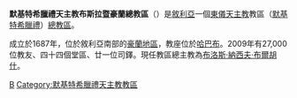{{Infobox Roman Catholic diocese
|jurisdiction     = 總教區
|name             = 布斯拉暨豪蘭
|latin=Archieparchia Bostrena et Auranensis|image =
|caption =
|location = [[敘利亞|敘利亞]]
|territory =
|population =27,000
|rite = [[默基特希臘禮天主教會|默基特希臘禮]]
|patron =
|province =
|established = 1687年
|cathedral = 聖母安眠主教座堂
|co-cathedral =
|leadership = 總主教
|website = 
|pope =  
|patriarch= 
|metropolitan =[[布洛斯·納西夫·布爾胡什|布洛斯·納西夫·布爾胡什]]
|ordinary =
|coadjutor archbishop = 
|coadjutor bishop = 
|auxiliary = 
|emeritus = }}

'''默基特希臘禮天主教布斯拉暨豪蘭總教區'''（{{lang-la|Archieparchia Bostrena et Auranensis}}）是[[敘利亞|敘利亞]]一個[[東儀天主教|東儀天主教]]教區（[[默基特希臘禮天主教會|默基特希臘禮]]）[[總教區|總教區]]。

成立於1687年，位於敘利亞南部的[[豪蘭地區|豪蘭地區]]，教座位於[[哈巴布|哈巴布]]。2009年有27,000位教友、四十四個堂區、廿一位司鐸。現任教區總主教為[[布洛斯·納西夫·布爾胡什|布洛斯·納西夫·布爾胡什]]。

{{敘利亞天主教教區}}
{{默基特希臘禮天主教會教區}}

[[Category:敘利亞天主教教區|B]]
[[Category:默基特希臘禮天主教教區|Category:默基特希臘禮天主教教區]]